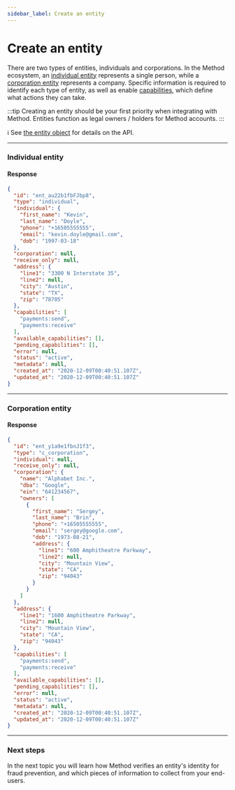 ```yaml
---
sidebar_label: Create an entity
---
```



# Create an entity

There are two types of entities, individuals and corporations. In the Method ecosystem,
an [individual entity](/guides/entities/create-an-entity#individual-entity) represents
a single person, while a [corporation entity](/guides/entities/create-an-entity#corporation-entity)
represents a company. Specific information is required to identify each type of entity, as well
as enable [capabilities](/guides/entities/capabilities), which define what actions they
can take.

:::tip
Creating an entity should be your first priority when integrating with Method. Entities
function as legal owners / holders for Method accounts.
:::

ℹ️ See [the entity object](/api/core/entities/object) for details on the API.

---

### Individual entity
<EntitiesCreateIndividual />

#### Response
```json
{
  "id": "ent_au22b1fbFJbp8",
  "type": "individual",
  "individual": {
    "first_name": "Kevin",
    "last_name": "Doyle",
    "phone": "+16505555555",
    "email": "kevin.doyle@gmail.com",
    "dob": "1997-03-18"
  },
  "corporation": null,
  "receive_only": null,
  "address": {
    "line1": "3300 N Interstate 35",
    "line2": null,
    "city": "Austin",
    "state": "TX",
    "zip": "78705"
  },
  "capabilities": [
    "payments:send",
    "payments:receive"
  ],
  "available_capabilities": [],
  "pending_capabilities": [],
  "error": null,
  "status": "active",
  "metadata": null,
  "created_at": "2020-12-09T00:40:51.107Z",
  "updated_at": "2020-12-09T00:40:51.107Z"
}
```

---

### Corporation entity
<EntitiesCreateCorporation />

#### Response
```json
{
  "id": "ent_y1a9e1fbnJ1f3",
  "type": "c_corporation",
  "individual": null,
  "receive_only": null,
  "corporation": {
    "name": "Alphabet Inc.",
    "dba": "Google",
    "ein": "641234567",
    "owners": [
      {
        "first_name": "Sergey",
        "last_name": "Brin",
        "phone": "+16505555555",
        "email": "sergey@google.com",
        "dob": "1973-08-21",
        "address": {
          "line1": "600 Amphitheatre Parkway",
          "line2": null,
          "city": "Mountain View",
          "state": "CA",
          "zip": "94043"
        }
      }
    ]
  },
  "address": {
    "line1": "1600 Amphitheatre Parkway",
    "line2": null,
    "city": "Mountain View",
    "state": "CA",
    "zip": "94043"
  },
  "capabilities": [
    "payments:send",
    "payments:receive"
  ],
  "available_capabilities": [],
  "pending_capabilities": [],
  "error": null,
  "status": "active",
  "metadata": null,
  "created_at": "2020-12-09T00:40:51.107Z",
  "updated_at": "2020-12-09T00:40:51.107Z"
}
```

---

### Next steps
In the next topic you will learn how Method verifies an entity's identity
for fraud prevention, and which pieces of information to collect from your
end-users.
